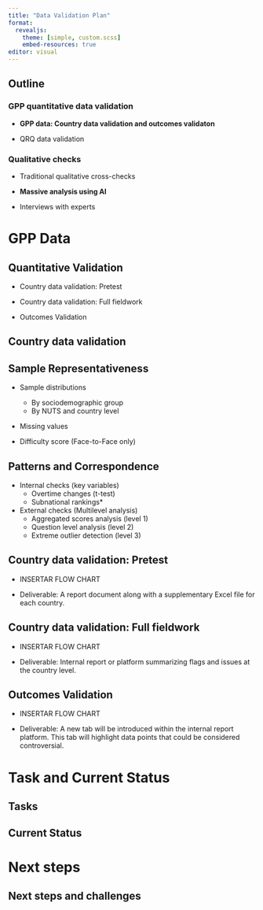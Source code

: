 ```yaml
---
title: "Data Validation Plan"
format:
  revealjs: 
    theme: [simple, custom.scss]
    embed-resources: true
editor: visual
---
```


## Outline {.smaller}

### GPP quantitative data validation {.smaller}

-   **GPP data: Country data validation and outcomes validaton**

-   QRQ data validation

### Qualitative checks

-   Traditional qualitative cross-checks

-   **Massive analysis using AI**

-   Interviews with experts

# GPP Data

## Quantitative Validation {.smaller}

- Country data validation: Pretest

- Country data validation: Full fieldwork

- Outcomes Validation

## Country data validation  {.smaller}

::: {.panel-tabset}

## Sample Representativeness

- Sample distributions

    - By sociodemographic group
    - By NUTS and country level


- Missing values
- Difficulty score (Face-to-Face only)
    
## Patterns and Correspondence

- Internal checks (key variables)
    - Overtime changes (t-test)
    - Subnational rankings*
- External checks (Multilevel analysis)
    - Aggregated scores analysis (level 1)
    - Question level analysis (level 2)
    - Extreme outlier detection (level 3)
    
:::
## Country data validation: Pretest {.smaller}

- INSERTAR FLOW CHART

- Deliverable: A report document along with a supplementary Excel file for each country. 

## Country data validation: Full fieldwork {.smaller}

- INSERTAR FLOW CHART

- Deliverable: Internal report or platform summarizing flags and issues at the country level. 

## Outcomes Validation {.smaller}

- INSERTAR FLOW CHART

- Deliverable: A new tab will be introduced within the internal report platform. This tab will highlight data points that could be considered controversial. 

# Task and Current Status {.smaller}

## Tasks {.smaller}

## Current Status {.smaller}

# Next steps {.smaller}

## Next steps and challenges {.smaller}
